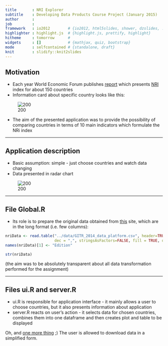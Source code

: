 ```yaml
---
title       : NRI Explorer
subtitle    : Developing Data Products Course Project (January 2015)
author      : 
job         : 
framework   : io2012        # {io2012, html5slides, shower, dzslides, ...}
highlighter : highlight.js  # {highlight.js, prettify, highlight}
hitheme     : tomorrow      # 
widgets     : []            # {mathjax, quiz, bootstrap}
mode        : selfcontained # {standalone, draft}
knit        : slidify::knit2slides
--- 
```


## Motivation

* Each year World Economic Forum publishes [report](http://www.weforum.org/reports/global-information-technology-report-2014) which presents [NRI](http://en.wikipedia.org/wiki/Networked_Readiness_Index) index for about 150 countries
* Information card about specific country looks like this:

![200](./assets/img/img1.jpg)


* The aim of the presented application was to provide the possibility of comparing countries in terms of 10 main indicators which formulate the NRi index

--- 

## Application description

* Basic assumption: simple - just choose countries and watch data changing
* Data presented in radar chart

![200](./assets/img/img2.jpg)


--- 

## File Global.R

* Its role is to prepare the original data obtained from [this](http://www.weforum.org/global-information-technology-report-2014-data-platform) site, which are in the long format (i.e. few columns):

```r
nriData <- read.table("../data/GITR_2014_data_platform.csv", header=TRUE, sep="\t",
                      dec = ",", stringsAsFactors=FALSE, fill = TRUE, quote = "\"")
names(nriData)[1] <- "Edition"
```

```r
str(nriData)
```

(the aim was to be absolutely transparent about all data transformation performed for the assignment)

--- 

## Files ui.R and server.R

* ui.R is responsible for application interface - it mainly allows a user to choose countries, but it also presents information about application
* server.R reacts on user's action - it selects data for chosen countries, combines them into one dataframe and then creates plot and table to be displayed




Oh, and [one more thing](https://www.youtube.com/watch?v=hyCzbXx9i-M) ;) The user is allowed to download data in a simplified form.
